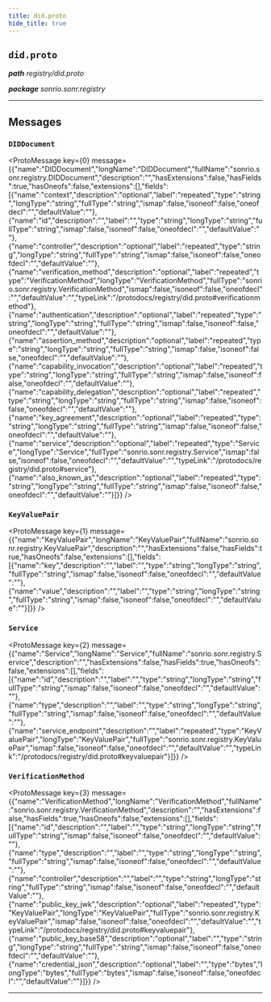 ```yaml
---
title: did.proto
hide_title: true
---
```



## `did.proto`
_**path** registry/did.proto_

_**package** sonrio.sonr.registry_



---

## Messages


### `DIDDocument`
<ProtoMessage key={0} message={{"name":"DIDDocument","longName":"DIDDocument","fullName":"sonrio.sonr.registry.DIDDocument","description":"","hasExtensions":false,"hasFields":true,"hasOneofs":false,"extensions":[],"fields":[{"name":"context","description":"optional","label":"repeated","type":"string","longType":"string","fullType":"string","ismap":false,"isoneof":false,"oneofdecl":"","defaultValue":""},{"name":"id","description":"","label":"","type":"string","longType":"string","fullType":"string","ismap":false,"isoneof":false,"oneofdecl":"","defaultValue":""},{"name":"controller","description":"optional","label":"repeated","type":"string","longType":"string","fullType":"string","ismap":false,"isoneof":false,"oneofdecl":"","defaultValue":""},{"name":"verification_method","description":"optional","label":"repeated","type":"VerificationMethod","longType":"VerificationMethod","fullType":"sonrio.sonr.registry.VerificationMethod","ismap":false,"isoneof":false,"oneofdecl":"","defaultValue":"","typeLink":"/protodocs/registry/did.proto#verificationmethod"},{"name":"authentication","description":"optional","label":"repeated","type":"string","longType":"string","fullType":"string","ismap":false,"isoneof":false,"oneofdecl":"","defaultValue":""},{"name":"assertion_method","description":"optional","label":"repeated","type":"string","longType":"string","fullType":"string","ismap":false,"isoneof":false,"oneofdecl":"","defaultValue":""},{"name":"capability_invocation","description":"optional","label":"repeated","type":"string","longType":"string","fullType":"string","ismap":false,"isoneof":false,"oneofdecl":"","defaultValue":""},{"name":"capability_delegation","description":"optional","label":"repeated","type":"string","longType":"string","fullType":"string","ismap":false,"isoneof":false,"oneofdecl":"","defaultValue":""},{"name":"key_agreement","description":"optional","label":"repeated","type":"string","longType":"string","fullType":"string","ismap":false,"isoneof":false,"oneofdecl":"","defaultValue":""},{"name":"service","description":"optional","label":"repeated","type":"Service","longType":"Service","fullType":"sonrio.sonr.registry.Service","ismap":false,"isoneof":false,"oneofdecl":"","defaultValue":"","typeLink":"/protodocs/registry/did.proto#service"},{"name":"also_known_as","description":"optional","label":"repeated","type":"string","longType":"string","fullType":"string","ismap":false,"isoneof":false,"oneofdecl":"","defaultValue":""}]}} />


### `KeyValuePair`
<ProtoMessage key={1} message={{"name":"KeyValuePair","longName":"KeyValuePair","fullName":"sonrio.sonr.registry.KeyValuePair","description":"","hasExtensions":false,"hasFields":true,"hasOneofs":false,"extensions":[],"fields":[{"name":"key","description":"","label":"","type":"string","longType":"string","fullType":"string","ismap":false,"isoneof":false,"oneofdecl":"","defaultValue":""},{"name":"value","description":"","label":"","type":"string","longType":"string","fullType":"string","ismap":false,"isoneof":false,"oneofdecl":"","defaultValue":""}]}} />


### `Service`
<ProtoMessage key={2} message={{"name":"Service","longName":"Service","fullName":"sonrio.sonr.registry.Service","description":"","hasExtensions":false,"hasFields":true,"hasOneofs":false,"extensions":[],"fields":[{"name":"id","description":"","label":"","type":"string","longType":"string","fullType":"string","ismap":false,"isoneof":false,"oneofdecl":"","defaultValue":""},{"name":"type","description":"","label":"","type":"string","longType":"string","fullType":"string","ismap":false,"isoneof":false,"oneofdecl":"","defaultValue":""},{"name":"service_endpoint","description":"","label":"repeated","type":"KeyValuePair","longType":"KeyValuePair","fullType":"sonrio.sonr.registry.KeyValuePair","ismap":false,"isoneof":false,"oneofdecl":"","defaultValue":"","typeLink":"/protodocs/registry/did.proto#keyvaluepair"}]}} />


### `VerificationMethod`
<ProtoMessage key={3} message={{"name":"VerificationMethod","longName":"VerificationMethod","fullName":"sonrio.sonr.registry.VerificationMethod","description":"","hasExtensions":false,"hasFields":true,"hasOneofs":false,"extensions":[],"fields":[{"name":"id","description":"","label":"","type":"string","longType":"string","fullType":"string","ismap":false,"isoneof":false,"oneofdecl":"","defaultValue":""},{"name":"type","description":"","label":"","type":"string","longType":"string","fullType":"string","ismap":false,"isoneof":false,"oneofdecl":"","defaultValue":""},{"name":"controller","description":"","label":"","type":"string","longType":"string","fullType":"string","ismap":false,"isoneof":false,"oneofdecl":"","defaultValue":""},{"name":"public_key_jwk","description":"optional","label":"repeated","type":"KeyValuePair","longType":"KeyValuePair","fullType":"sonrio.sonr.registry.KeyValuePair","ismap":false,"isoneof":false,"oneofdecl":"","defaultValue":"","typeLink":"/protodocs/registry/did.proto#keyvaluepair"},{"name":"public_key_base58","description":"optional","label":"","type":"string","longType":"string","fullType":"string","ismap":false,"isoneof":false,"oneofdecl":"","defaultValue":""},{"name":"credential_json","description":"optional","label":"","type":"bytes","longType":"bytes","fullType":"bytes","ismap":false,"isoneof":false,"oneofdecl":"","defaultValue":""}]}} />

---


  